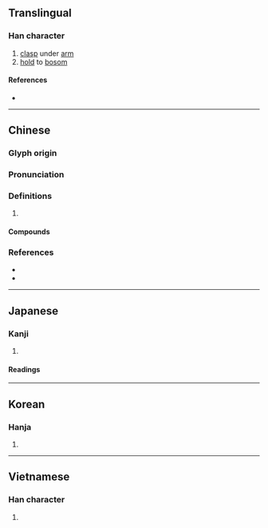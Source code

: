 {{also|挟}}
{{character info/new}}
==Translingual==
{{ja-forms|[[挟]]|[[挟]]|挾}}

===Han character===
{{Han char|rn=64|rad=手|as=07|sn=10|four=54038|canj=QKOO|ids=⿰扌夾}}

# [[clasp]] under [[arm]]
# [[hold]] to [[bosom]]

====References====
* {{Han ref|kx=0432.160|dkj=12118|dj=0782.070|hdz=31880.020|uh=633E|ud=25406|bh=AEB5|bd=44725}}

----

==Chinese==
{{zh-forms|s=挟}}

===Glyph origin===
{{Han etym}}

===Pronunciation===
{{zh-pron
|m=xié
|c=hip6,hip3,haap6,gaap3
|h=pfs=kia̍p
|mn=hia̍p/tw:gia̍p/tw:nge̍h
|mc=y
|oc=y
|cat=
}}

===Definitions===
{{zh-hanzi}}

# {{rfdef|zh}}

====Compounds====
{{zh-der|倚勢挾權|字挾風霜|帶挾|張弓挾矢|打挾|拖男挾女|拿粗挾細|挾主行令|挾人捉將|挾冰求溫|挾制|挾勢|挾勢弄權|挾嫌|挾山超海|挾帶|挾恨|挾持|挾擊|挾書律|挾朋樹黨|挾權倚勢|挾生兒|挾細拿粗|挾纊|挾義|挾貴|挾貴倚勢|挾長|捉將挾人|攜挾帶|裹挾|要挾}}

===References===
* {{R:yue:Hanzi}}
* {{R:nan:thcwdq}}

----

==Japanese==
{{ja-kanji forms|挟|挾}}

===Kanji===
{{ja-kanji|grade=|rs=手07|shin=挟}}

# {{defn|lang=ja|sort=手07}}

====Readings====
{{ja-readings
|goon=ぎょう<げふ
|kanon=きょう<けふ
|on=しょう<せふ
|kun=はさ-む, はさ-まる, わきばさ-む, さしはさ-む, はざ
}}

{{attention|ja|what kind of on-reading is "shō"?}}

----

==Korean==

===Hanja===
{{ko-hanja|hangeul=협|eumhun=|rv=hyeop|mr=hyŏp|y=hyep}}

# {{defn|lang=ko|sort=手07}}

----

==Vietnamese==

===Han character===
{{vi-hantu|[[xáp]], [[hiệp]], [[giáp]], [[rơi]]|rs=手07}}

# {{defn|lang=vi}}